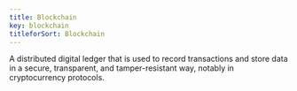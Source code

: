 ```yaml
---
title: Blockchain
key: blockchain
titleforSort: Blockchain
---
```


A distributed digital ledger that is used to record transactions and store data in a secure, transparent, and tamper-resistant way, notably in cryptocurrency protocols.
